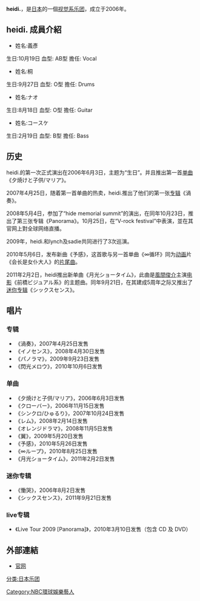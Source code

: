 '''heidi.'''，是[[日本|日本]]的一個[[视觉系|视觉系]][[乐团|乐团]]，成立于2006年。

==heidi. 成員介紹==

*姓名:義彥        
生日:10月19日
血型: AB型
擔任: Vocal

*姓名:桐
生日:9月27日
血型: O型
擔任: Drums

*姓名:ナオ
生日:8月18日
血型: O型
擔任: Guitar

*姓名:コースケ
生日:2月19日
血型: B型
擔任: Bass

==历史==
heidi.的第一次正式演出在2006年6月3日，主题为“生日”。并且推出第一首[[单曲|单曲]]《夕焼けと子供/マリア》。

2007年4月25日，随着第一首单曲的热卖，heidi.推出了他们的第一张[[专辑|专辑]]《渦奏》。

2008年5月4日，参加了“hide memorial summit”的演出，在同年10月23日，推出了第三张专辑《Panorama》。10月25日，在“V-rock festival”中表演，並在其官网上對全球网络直播。

2009年，heidi.和lynch及sadie共同进行了3次巡演。

2010年5月6日，发布新曲《予感》，这首歌与另一首单曲《∞循环》同为[[动画|动画]]片《会长是女仆大人》的[[片尾曲|片尾曲]]。

2011年2月2日，heidi推出新单曲《月光ショータイム》，此曲是[[風間俊介|風間俊介]]主演[[电影|电影]]《前橋ビジュアル系》的主题曲。同年9月21日，在其建成5周年之际又推出了[[迷你专辑|迷你专辑]]《シックスセンス》。

==唱片==
===专辑===
* 《渦奏》，2007年4月25日发售
* 《イノセンス》，2008年4月30日发售
* 《パノラマ》，2009年9月23日发售
* 《閃光メロウ》，2010年10月6日发售
 
===单曲===
* 《夕焼けと子供/マリア》，2006年6月3日发售
* 《クローバー》，2006年11月15日发售
* 《シンクロ/ひゅるり》，2007年10月24日发售
* 《レム》，2008年2月14日发售
* 《オレンジドラマ》，2008年11月5日发售
* 《翼》，2009年5月20日发售
* 《予感》，2010年5月26日发售
* 《∞ループ》，2010年8月25日发售
* 《月光ショータイム》，2011年2月2日发售
 
===迷你专辑===
* 《慟哭》，2006年8月2日发售
* 《シックスセンス》，2011年9月21日发售
 
===live专辑===
* 《Live Tour 2009 [Panorama]》，2010年3月10日发售（包含 CD 及 DVD）

==外部連結==
* [http://heidi-net.com/ 官网]{{Wayback|url=http://heidi-net.com/ |date=20120724074619 }}

[[分类:日本乐团|分类:日本乐团]]
[[Category:NBC環球娛樂藝人|Category:NBC環球娛樂藝人]]